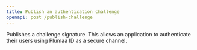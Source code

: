 ```yaml
---
title: Publish an authentication challenge
openapi: post /publish-challenge
---
```


Publishes a challenge signature. This allows an application to authenticate their users using Plumaa ID as a secure channel.
